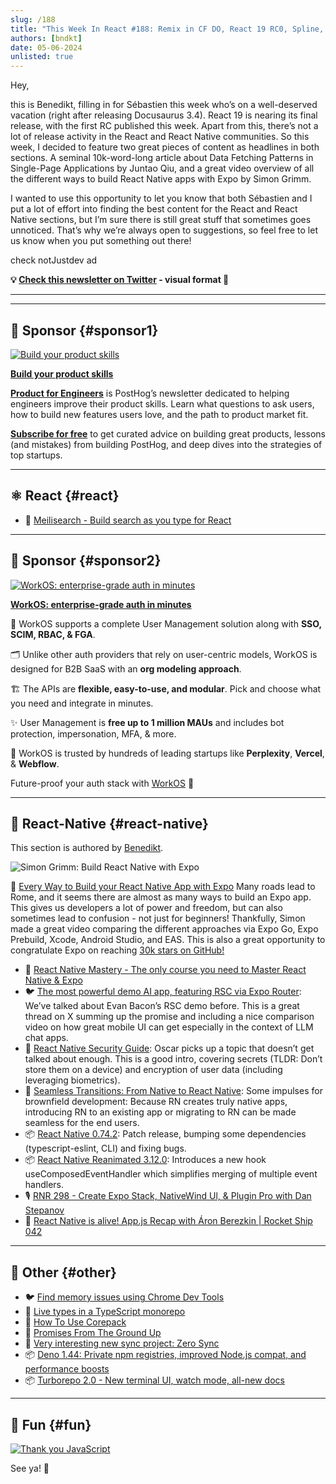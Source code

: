 ```yaml
---
slug: /188
title: "This Week In React #188: Remix in CF DO, React 19 RC0, Spline, Data Fetching Patterns, Astro, Zod, Memory Leaks, Module Mocking, Slow Networks, Docusaurus, MS Edge, RN Security Guide, RN 0.74.2, Reanimated 3.12"
authors: [bndkt]
date: 05-06-2024
unlisted: true
---
```


Hey,

this is Benedikt, filling in for Sébastien this week who’s on a well-deserved vacation (right after releasing Docusaurus 3.4). React 19 is nearing its final release, with the first RC published this week. Apart from this, there’s not a lot of release activity in the React and React Native communities. So this week, I decided to feature two great pieces of content as headlines in both sections. A seminal 10k-word-long article about Data Fetching Patterns in Single-Page Applications by Juntao Qiu, and a great video overview of all the different ways to build React Native apps with Expo by Simon Grimm.

I wanted to use this opportunity to let you know that both Sébastien and I put a lot of effort into finding the best content for the React and React Native sections, but I’m sure there is still great stuff that sometimes goes unnoticed. That’s why we’re always open to suggestions, so feel free to let us know when you put something out there!

<Todo />

check notJustdev ad

<!-- truncate -->

**💡 [Check this newsletter on Twitter](https://slo.im/thread) - visual format 🎨**

---


<Support />

---

## 💸 Sponsor {#sponsor1}

[![Build your product skills](/emails/issues/183/posthog.jpg)](https://newsletter.posthog.com/?utm_source=twir&utm_campaign=twir)

**[Build your product skills](https://newsletter.posthog.com/?utm_source=twir&utm_campaign=twir)**

[**Product for Engineers**](https://newsletter.posthog.com/?utm_source=twir&utm_campaign=twir) is PostHog’s newsletter dedicated to helping engineers improve their product skills. Learn what questions to ask users, how to build new features users love, and the path to product market fit.

[**Subscribe for free**](https://newsletter.posthog.com/?utm_source=twir&utm_campaign=twir) to get curated advice on building great products, lessons (and mistakes) from building PostHog, and deep dives into the strategies of top startups.

---

## ⚛️ React {#react}

<Todo />

- 💸 [Meilisearch - Build search as you type for React](https://www.meilisearch.com/with/react?utm_campaign=sponsoring&utm_source=thisweekinreact)

<SubscribeFormEmbed placement="middle" />

---

## 💸 Sponsor {#sponsor2}

[![WorkOS: enterprise-grade auth in minutes](/emails/issues/188/workOS.jpg)](https://workos.com/?utm_source=thisweekinreact&utm_medium=newsletter&utm_campaign=q22024)

**[WorkOS: enterprise-grade auth in minutes](https://workos.com/?utm_source=thisweekinreact&utm_medium=newsletter&utm_campaign=q22024)**

🔐 WorkOS supports a complete User Management solution along with **SSO, SCIM, RBAC, & FGA**.

🗂️ Unlike other auth providers that rely on user-centric models, WorkOS is designed for B2B SaaS with an **org modeling approach**.

🏗️ The APIs are **flexible, easy-to-use, and modular**. Pick and choose what you need and integrate in minutes.

✨ User Management is **free up to 1 million MAUs** and includes bot protection, impersonation, MFA, & more.

🤝 WorkOS is trusted by hundreds of leading startups like **Perplexity**, **Vercel**, & **Webflow**.

Future-proof your auth stack with [WorkOS](https://workos.com/?utm_source=thisweekinreact&utm_medium=newsletter&utm_campaign=q22024) 🚀

---

## 📱 React-Native {#react-native}

This section is authored by [Benedikt](https://twitter.com/bndkt).

![Simon Grimm: Build React Native with Expo](/emails/issues/188/rn188.jpg)

🎥 [Every Way to Build your React Native App with Expo](https://www.youtube.com/watch?v=cs-zgHjt5RQ)
Many roads lead to Rome, and it seems there are almost as many ways to build an Expo app. This gives us developers a lot of power and freedom, but can also sometimes lead to confusion - not just for beginners! Thankfully, Simon made a great video comparing the different approaches via Expo Go, Expo Prebuild, Xcode, Android Studio, and EAS. This is also a great opportunity to congratulate Expo on reaching [30k stars on GitHub!](https://x.com/expo/status/1796262781584654492)

- 💸 [React Native Mastery - The only course you need to Master React Native & Expo](https://notjust.dev/react-native-mastery?utm_source=twir&utm_medium=email)
- 🐦 [The most powerful demo AI app, featuring RSC via Expo Router](https://x.com/Baconbrix/status/1795804445738963283): We’ve talked about Evan Bacon’s RSC demo before. This is a great thread on X summing up the promise and including a nice comparison video on how great mobile UI can get especially in the context of LLM chat apps.
- 📜 [React Native Security Guide](https://ospfranco.com/react-native-security-guide/): Oscar picks up a topic that doesn’t get talked about enough. This is a good intro, covering secrets (TLDR: Don’t store them on a device) and encryption of user data (including leveraging biometrics).
- 📜 [Seamless Transitions: From Native to React Native](https://commerce.nearform.com/blog/2024/seamless-transitions-from-native-to-react-native): Some impulses for brownfield development: Because RN creates truly native apps, introducing RN to an existing app or migrating to RN can be made seamless for the end users.
- 📦 [React Native 0.74.2](https://github.com/facebook/react-native/releases/tag/v0.74.2): Patch release, bumping some dependencies (typescript-eslint, CLI) and fixing bugs.
- 📦 [React Native Reanimated 3.12.0](https://github.com/software-mansion/react-native-reanimated/releases/tag/3.12.0): Introduces a new hook useComposedEventHandler which simplifies merging of multiple event handlers.
- 🎙️ [RNR 298 - Create Expo Stack, NativeWind Ul, & Plugin Pro with Dan Stepanov](https://reactnativeradio.com/episodes/rnr-298-create-expo-stack-nativewind-ul-plugin-pro-with-dan-stepanov)
- 🎥 [React Native is alive! App.js Recap with Áron Berezkin | Rocket Ship 042](http://app.js)

---

## 🔀 Other {#other}

- 🐦 [Find memory issues using Chrome Dev Tools](https://x.com/addyosmani/status/1796527052306419820)
- 📜 [Live types in a TypeScript monorepo](https://colinhacks.com/essays/live-types-typescript-monorepo)
- 📜 [How To Use Corepack](https://www.totaltypescript.com/how-to-use-corepack)
- 📜 [Promises From The Ground Up](https://www.joshwcomeau.com/javascript/promises/)
- 📜 [Very interesting new sync project: Zero Sync](https://zerosync.dev/)
- 📦 [Deno 1.44: Private npm registries, improved Node.js compat, and performance boosts](https://deno.com/blog/v1.44)
- 📦 [Turborepo 2.0 - New terminal UI, watch mode, all-new docs](https://turbo.build/blog/turbo-2-0)

---

## 🤭 Fun {#fun}

[![Thank you JavaScript](/emails/issues/188/fun188.jpg)](https://x.com/fireship_dev/status/1796526654183059925)

See ya! 👋

